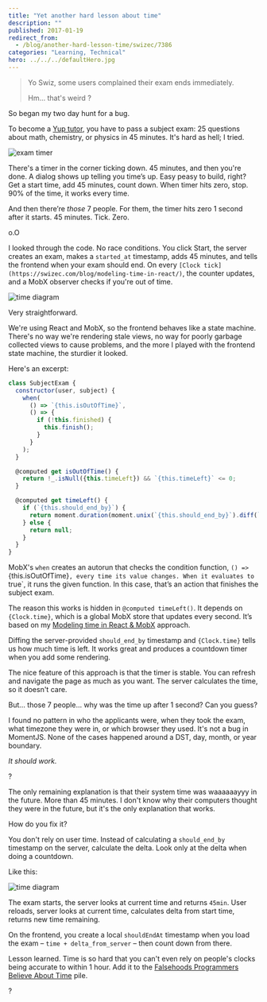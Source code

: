 ```yaml
---
title: "Yet another hard lesson about time"
description: ""
published: 2017-01-19
redirect_from:
  - /blog/another-hard-lesson-time/swizec/7386
categories: "Learning, Technical"
hero: ../../../defaultHero.jpg
---
```


> Yo Swiz, some users complained their exam ends immediately.
>
> Hm… that's weird ?

So began my two day hunt for a bug.

To become a [Yup tutor](https://www.yup.com/become-tutor), you have to pass a subject exam: 25 questions about math, chemistry, or physics in 45 minutes. It's hard as hell; I tried.

![exam timer](https://swizec.com/wp-content/uploads/2017/01/exam-timer.gif)

There's a timer in the corner ticking down. 45 minutes, and then you're done. A dialog shows up telling you time’s up. Easy peasy to build, right? Get a start time, add 45 minutes, count down. When timer hits zero, stop. 90% of the time, it works every time.

And then there’re _those_ 7 people. For them, the timer hits zero 1 second after it starts. 45 minutes. Tick. Zero.

o.O

I looked through the code. No race conditions. You click Start, the server creates an exam, makes a `started_at` timestamp, adds 45 minutes, and tells the frontend when your exam should end. On every `[Clock tick](https://swizec.com/blog/modeling-time-in-react/)`, the counter updates, and a MobX observer checks if you're out of time.

![time diagram](https://swizec.com/wp-content/uploads/2017/01/time-diagram-1.jpg)

Very straightforward.

We're using React and MobX, so the frontend behaves like a state machine. There's no way we're rendering stale views, no way for poorly garbage collected views to cause problems, and the more I played with the frontend state machine, the sturdier it looked.

Here's an excerpt:

```javascript
class SubjectExam {
  constructor(user, subject) {
    when(
      () => `{this.isOutOfTime}`,
      () => {
        if (!this.finished) {
          this.finish();
        }
      }
    );
  }

  @computed get isOutOfTime() {
    return !_.isNull({this.timeLeft}) && `{this.timeLeft}` <= 0;
  }

  @computed get timeLeft() {
    if (`{this.should_end_by}`) {
      return moment.duration(moment.unix(`{this.should_end_by}`).diff(`{Clock.time}`));
    } else {
      return null;
    }
  }
}
```

MobX's `when` creates an autorun that checks the condition function, `() => `{this.isOutOfTime}`, every time its value changes. When it evaluates to `true`, it runs the given function. In this case, that’s an action that finishes the subject exam.

The reason this works is hidden in `@computed timeLeft()`. It depends on `{Clock.time}`, which is a global MobX store that updates every second. It’s based on my [Modeling time in React & MobX](https://swizec.com/blog/modeling-time-in-react/) approach.

Diffing the server-provided `should_end_by` timestamp and `{Clock.time}` tells us how much time is left. It works great and produces a countdown timer when you add some rendering.

The nice feature of this approach is that the timer is stable. You can refresh and navigate the page as much as you want. The server calculates the time, so it doesn't care.

But… those 7 people… why was the time up after 1 second? Can you guess?

I found no pattern in who the applicants were, when they took the exam, what timezone they were in, or which browser they used. It's not a bug in MomentJS. None of the cases happened around a DST, day, month, or year boundary.

_It should work._

?

The only remaining explanation is that their system time was waaaaaayyy in the future. More than 45 minutes. I don't know why their computers thought they were in the future, but it's the only explanation that works.

How do you fix it?

You don't rely on user time. Instead of calculating a `should_end_by` timestamp on the server, calculate the delta. Look only at the delta when doing a countdown.

Like this:

![time diagram](https://swizec.com/wp-content/uploads/2017/01/time-diagram-2.jpg)

The exam starts, the server looks at current time and returns `45min`. User reloads, server looks at current time, calculates delta from start time, returns new time remaining.

On the frontend, you create a local `shouldEndAt` timestamp when you load the exam – `time + delta_from_server` – then count down from there.

Lesson learned. Time is so hard that you can't even rely on people's clocks being accurate to within 1 hour. Add it to the [Falsehoods Programmers Believe About Time](http://infiniteundo.com/post/25326999628/falsehoods-programmers-believe-about-time) pile.

?
